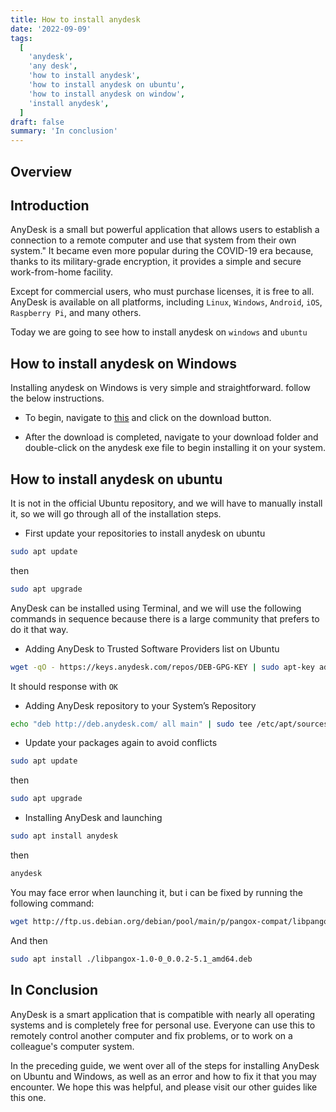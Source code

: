 ```yaml
---
title: How to install anydesk
date: '2022-09-09'
tags:
  [
    'anydesk',
    'any desk',
    'how to install anydesk',
    'how to install anydesk on ubuntu',
    'how to install anydesk on window',
    'install anydesk',
  ]
draft: false
summary: 'In conclusion'
---
```



<HeaderImage src="/static/images/anydesk.png" width="90%" height="90%" alt="Anydesk illustration" />

## Overview

<TOCInline toc={props.toc} exclude="Overview" toHeading={2} />

## Introduction

AnyDesk is a small but powerful application that allows users to establish a connection to a remote computer and use that system from their own system." It became even more popular during the COVID-19 era because, thanks to its military-grade encryption, it provides a simple and secure work-from-home facility.

Except for commercial users, who must purchase licenses, it is free to all. AnyDesk is available on all platforms, including `Linux`, `Windows`, `Android`, `iOS`, `Raspberry Pi`, and many others.

Today we are going to see how to install anydesk on `windows` and `ubuntu`

## How to install anydesk on Windows

Installing anydesk on Windows is very simple and straightforward. follow the below instructions.

- To begin, navigate to [this](https://anydesk.com/en/downloads/windows) and click on the download button.

- After the download is completed, navigate to your download folder and double-click on the anydesk exe file to begin installing it on your system.

## How to install anydesk on ubuntu

It is not in the official Ubuntu repository, and we will have to manually install it, so we will go through all of the installation steps.

- First update your repositories to install anydesk on ubuntu

```bash
sudo apt update
```

then

```bash
sudo apt upgrade
```

AnyDesk can be installed using Terminal, and we will use the following commands in sequence because there is a large community that prefers to do it that way.

- Adding AnyDesk to Trusted Software Providers list on Ubuntu

```bash
wget -qO - https://keys.anydesk.com/repos/DEB-GPG-KEY | sudo apt-key add -
```

It should response with `OK`

- Adding AnyDesk repository to your System’s Repository

```bash
echo "deb http://deb.anydesk.com/ all main" | sudo tee /etc/apt/sources.list.d/anydesk-stable.list
```

- Update your packages again to avoid conflicts

```bash
sudo apt update
```

then

```bash
sudo apt upgrade
```

- Installing AnyDesk and launching

```bash
sudo apt install anydesk
```

then

```bash
anydesk
```

You may face error when launching it, but i can be fixed by running the following command:

```bash
wget http://ftp.us.debian.org/debian/pool/main/p/pangox-compat/libpangox-1.0-0_0.0.2-5.1_amd64.deb
```

And then

```bash
sudo apt install ./libpangox-1.0-0_0.0.2-5.1_amd64.deb
```

## In Conclusion

AnyDesk is a smart application that is compatible with nearly all operating systems and is completely free for personal use. Everyone can use this to remotely control another computer and fix problems, or to work on a colleague's computer system.

In the preceding guide, we went over all of the steps for installing AnyDesk on Ubuntu and Windows, as well as an error and how to fix it that you may encounter. We hope this was helpful, and please visit our other guides like this one.
